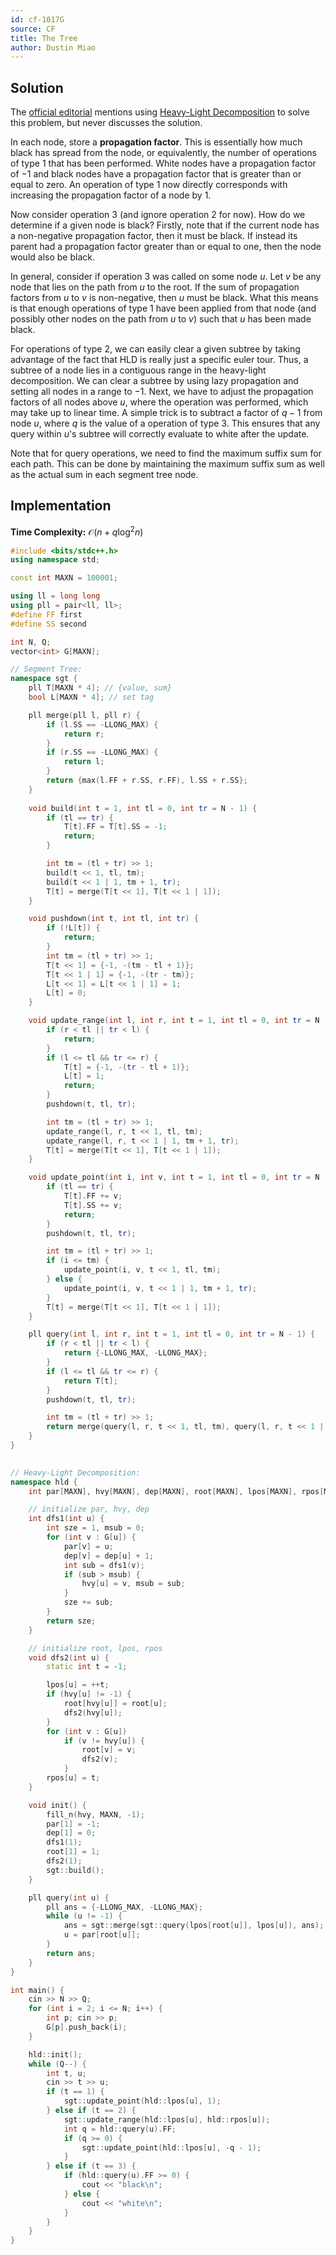 ```yaml
---
id: cf-1017G
source: CF
title: The Tree
author: Dustin Miao
---
```


## Solution

The [official editorial](https://codeforces.com/blog/entry/61081) mentions using [Heavy-Light Decomposition](https://usaco.guide/plat/hld) to solve this problem, but never discusses the solution. 

In each node, store a **propagation factor**. This is essentially how much black has spread from the node, or equivalently, the number of operations of type 1 that has been performed. White nodes have a propagation factor of $-1$ and black nodes have a propagation factor that is greater than or equal to zero. An operation of type 1 now directly corresponds with increasing the propagation factor of a node by $1$. 

Now consider operation 3 (and ignore operation 2 for now). How do we determine if a given node is black? Firstly, note that if the current node has a non-negative propagation factor, then it must be black. If instead its parent had a propagation factor greater than or equal to one, then the node would also be black. 

In general, consider if operation 3 was called on some node $u$. Let $v$ be any node that lies on the path from $u$ to the root. If the sum of propagation factors from $u$ to $v$ is non-negative, then $u$ must be black. What this means is that enough operations of type 1 have been applied from that node (and possibly other nodes on the path from $u$ to $v$) such that $u$ has been made black. 

For operations of type 2, we can easily clear a given subtree by taking advantage of the fact that HLD is really just a specific euler tour. Thus, a subtree of a node lies in a contiguous range in the heavy-light decomposition. We can clear a subtree by using lazy propagation and setting all nodes in a range to $-1$. Next, we have to adjust the propagation factors of all nodes above $u$, where the operation was performed, which may take up to linear time. A simple trick is to subtract a factor of $q - 1$ from node $u$, where $q$ is the value of a operation of type 3. This ensures that any query within $u$'s subtree will correctly evaluate to white after the update. 

Note that for query operations, we need to find the maximum suffix sum for each path. This can be done by maintaining the maximum suffix sum as well as the actual sum in each segment tree node. 

## Implementation

**Time Complexity:** $\mathcal{O}(n + q\log^2n)$

<LanguageSection>

<CPPSection>

```cpp
#include <bits/stdc++.h>
using namespace std;

const int MAXN = 100001;

using ll = long long
using pll = pair<ll, ll>;
#define FF first
#define SS second

int N, Q;
vector<int> G[MAXN];

// Segment Tree:
namespace sgt {
	pll T[MAXN * 4]; // {value, sum}
	bool L[MAXN * 4]; // set tag

	pll merge(pll l, pll r) {
		if (l.SS == -LLONG_MAX) {
			return r;
		}
		if (r.SS == -LLONG_MAX) {
			return l;
		}
		return {max(l.FF + r.SS, r.FF), l.SS + r.SS};
	}
	
	void build(int t = 1, int tl = 0, int tr = N - 1) {
		if (tl == tr) {
			T[t].FF = T[t].SS = -1;
			return;
		}

		int tm = (tl + tr) >> 1;
		build(t << 1, tl, tm);
		build(t << 1 | 1, tm + 1, tr);
		T[t] = merge(T[t << 1], T[t << 1 | 1]);
	}

	void pushdown(int t, int tl, int tr) {
		if (!L[t]) {
			return;
		}
		int tm = (tl + tr) >> 1;
		T[t << 1] = {-1, -(tm - tl + 1)};
		T[t << 1 | 1] = {-1, -(tr - tm)};
		L[t << 1] = L[t << 1 | 1] = 1;
		L[t] = 0;
	}

	void update_range(int l, int r, int t = 1, int tl = 0, int tr = N - 1) {
		if (r < tl || tr < l) {
			return;
		}
		if (l <= tl && tr <= r) {
			T[t] = {-1, -(tr - tl + 1)};
			L[t] = 1;
			return;
		}
		pushdown(t, tl, tr);

		int tm = (tl + tr) >> 1;
		update_range(l, r, t << 1, tl, tm);
		update_range(l, r, t << 1 | 1, tm + 1, tr);
		T[t] = merge(T[t << 1], T[t << 1 | 1]);
	}

	void update_point(int i, int v, int t = 1, int tl = 0, int tr = N - 1) {
		if (tl == tr) {
			T[t].FF += v;
			T[t].SS += v;
			return;
		}
		pushdown(t, tl, tr);

		int tm = (tl + tr) >> 1;
		if (i <= tm) {
			update_point(i, v, t << 1, tl, tm);
		} else {
			update_point(i, v, t << 1 | 1, tm + 1, tr);
		}
		T[t] = merge(T[t << 1], T[t << 1 | 1]);
	}

	pll query(int l, int r, int t = 1, int tl = 0, int tr = N - 1) {
		if (r < tl || tr < l) {
			return {-LLONG_MAX, -LLONG_MAX};
		}
		if (l <= tl && tr <= r) {
			return T[t];
		}
		pushdown(t, tl, tr);

		int tm = (tl + tr) >> 1;
		return merge(query(l, r, t << 1, tl, tm), query(l, r, t << 1 | 1, tm + 1, tr));
	}
}

	
// Heavy-Light Decomposition:
namespace hld {
	int par[MAXN], hvy[MAXN], dep[MAXN], root[MAXN], lpos[MAXN], rpos[MAXN];

	// initialize par, hvy, dep
	int dfs1(int u) {
		int sze = 1, msub = 0;
		for (int v : G[u]) {
			par[v] = u;
			dep[v] = dep[u] + 1;
			int sub = dfs1(v);
			if (sub > msub) {
				hvy[u] = v, msub = sub;
			}
			sze += sub;
		}
		return sze;
	}

	// initialize root, lpos, rpos
	void dfs2(int u) {
		static int t = -1;

		lpos[u] = ++t;
		if (hvy[u] != -1) {
			root[hvy[u]] = root[u];
			dfs2(hvy[u]);
		}
		for (int v : G[u]) 
			if (v != hvy[u]) {
				root[v] = v;
				dfs2(v);
			}
		rpos[u] = t;
	}

	void init() {
		fill_n(hvy, MAXN, -1);
		par[1] = -1;
		dep[1] = 0;
		dfs1(1);
		root[1] = 1;
		dfs2(1);
		sgt::build();
	}

	pll query(int u) {
		pll ans = {-LLONG_MAX, -LLONG_MAX};
		while (u != -1) {
			ans = sgt::merge(sgt::query(lpos[root[u]], lpos[u]), ans);
			u = par[root[u]];
		}
		return ans;
	}
}

int main() {
	cin >> N >> Q;
	for (int i = 2; i <= N; i++) {
		int p; cin >> p;
		G[p].push_back(i);
	}

	hld::init();
	while (Q--) {
		int t, u;
		cin >> t >> u;
		if (t == 1) {
			sgt::update_point(hld::lpos[u], 1);
		} else if (t == 2) {
			sgt::update_range(hld::lpos[u], hld::rpos[u]);
			int q = hld::query(u).FF;
			if (q >= 0) {
				sgt::update_point(hld::lpos[u], -q - 1);
			}
		} else if (t == 3) {
			if (hld::query(u).FF >= 0) {
				cout << "black\n";
			} else {
				cout << "white\n";
			}
		}
	}
}
```
</CPPSection>

</LanguageSection>

